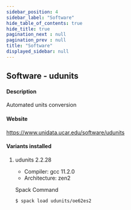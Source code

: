```yaml
---
sidebar_position: 4
sidebar_label: "Software"
hide_table_of_contents: true
hide_title: true
pagination_next : null
pagination_prev : null
title: "Software"
displayed_sidebar: null
---
```


## Software - udunits


#### Description
Automated units conversion

#### Website
https://www.unidata.ucar.edu/software/udunits

#### Variants installed

1. udunits 2.2.28

    - Compiler: gcc 11.2.0
    - Architecture: zen2

    Spack Command
    ```bash
    $ spack load udunits/oe62es2
    ```
